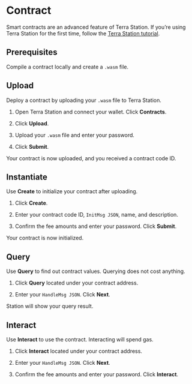 # Contract

Smart contracts are an advanced feature of Terra Station. If you’re using Terra Station for the first time, follow the [Terra Station tutorial](./download/terra-station-desktop.mdx).

## Prerequisites

Compile a contract locally and create a `.wasm` file.  

## Upload

Deploy a contract by uploading your `.wasm` file to Terra Station.

1. Open Terra Station and connect your wallet. Click **Contracts**.

2. Click **Upload**.

3. Upload your `.wasm` file and enter your password.

4. Click **Submit**. 

Your contract is now uploaded, and you received a contract code ID.

## Instantiate

Use **Create** to initialize your contract after uploading.

1. Click **Create**.

2. Enter your contract code ID, `InitMsg JSON`, name, and description.

3. Confirm the fee amounts and enter your password. Click **Submit**.

Your contract is now initialized.

## Query

Use **Query** to find out contract values. Querying does not cost anything.

1. Click **Query** located under your contract address.

2. Enter your `HandleMsg JSON`. Click **Next**.

Station will show your query result.

## Interact

Use **Interact** to use the contract. Interacting will spend gas.

1. Click **Interact** located under your contract address.

2. Enter your `HandleMsg JSON`. Click **Next**.

3. Confirm the fee amounts and enter your password. Click **Interact**.
